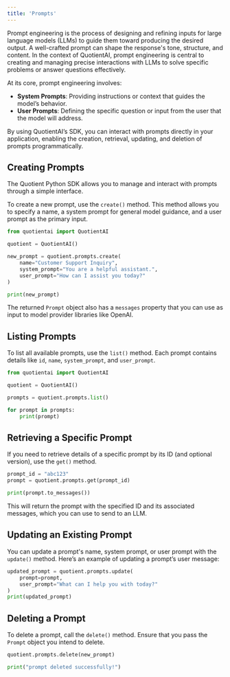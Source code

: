 ```yaml
---
title: 'Prompts'
---
```


Prompt engineering is the process of designing and refining inputs for large language models (LLMs) to guide them toward producing the desired output. A well-crafted prompt can shape the response's tone, structure, and content. In the context of QuotientAI, prompt engineering is central to creating and managing precise interactions with LLMs to solve specific problems or answer questions effectively.

At its core, prompt engineering involves:

- **System Prompts**: Providing instructions or context that guides the model’s behavior.
- **User Prompts**: Defining the specific question or input from the user that the model will address.

By using QuotientAI’s SDK, you can interact with prompts directly in your application, enabling the creation, retrieval, updating, and deletion of prompts programmatically.

## Creating Prompts

The Quotient Python SDK allows you to manage and interact with prompts through a simple interface.

To create a new prompt, use the `create()` method. This method allows you to specify a name, a system prompt for general model guidance, and a user prompt as the primary input.

```python
from quotientai import QuotientAI

quotient = QuotientAI()

new_prompt = quotient.prompts.create(
    name="Customer Support Inquiry",
    system_prompt="You are a helpful assistant.",
    user_prompt="How can I assist you today?"
)

print(new_prompt)
```

<Note>The returned `Prompt` object also has a `messages` property that you can use as input to model provider libraries like OpenAI.</Note>


## Listing Prompts

To list all available prompts, use the `list()` method. Each prompt contains details like `id`, `name`, `system_prompt`, and `user_prompt`.

```python
from quotientai import QuotientAI

quotient = QuotientAI()

prompts = quotient.prompts.list()

for prompt in prompts:
    print(prompt)
```

## Retrieving a Specific Prompt

If you need to retrieve details of a specific prompt by its ID (and optional version), use the `get()` method. 

```python
prompt_id = "abc123"
prompt = quotient.prompts.get(prompt_id)

print(prompt.to_messages())
```

This will return the prompt with the specified ID and its associated messages, which you can use to send to an LLM.

## Updating an Existing Prompt

You can update a prompt's name, system prompt, or user prompt with the `update()` method. Here’s an example of updating a prompt’s user message:

```python
updated_prompt = quotient.prompts.update(
    prompt=prompt,
    user_prompt="What can I help you with today?"
)
print(updated_prompt)
```

## Deleting a Prompt

To delete a prompt, call the `delete()` method. Ensure that you pass the `Prompt` object you intend to delete.

```python
quotient.prompts.delete(new_prompt)

print("prompt deleted successfully!")
```
